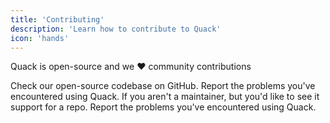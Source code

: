 ```yaml
---
title: 'Contributing'
description: 'Learn how to contribute to Quack'
icon: 'hands'
---
```


Quack is open-source and we ❤️ community contributions

<CardGroup cols={2}>
  <Card
    title="GitHub repo"
    icon="github"
    href="https://github.com/quack-ai/companion"
  >
    Check our open-source codebase on GitHub.
  </Card>
  <Card
    title="Check and report bugs"
    icon="bug"
    href="https://github.com/quack-ai/companion/issues"
  >
    Report the problems you've encountered using Quack.
  </Card>
  <Card
    title="Request support for a repo"
    icon="hands-praying"
    href="https://github.com/quack-ai/companion/discussions"
  >
    If you aren't a maintainer, but you'd like to see it support for a repo.
  </Card>
  <Card
    title="Join the community"
    icon="discord"
    href="https://discord.gg/E9rY3bVCWd"
  >
    Report the problems you've encountered using Quack.
  </Card>
</CardGroup>
